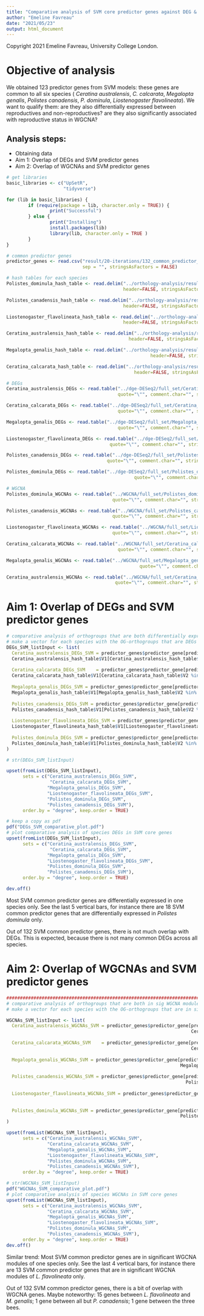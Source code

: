 ```yaml
---
title: "Comparative analysis of SVM core predictor genes against DEG & WGCNA"
author: "Emeline Favreau"
date: "2021/05/23"
output: html_document
---
```


Copyright 2021 Emeline Favreau, University College London.

# Objective of analysis
We obtained 123 predictor genes from SVM models: these genes are common to all six species ( _Ceratina australensis_, _C. calcarata_, _Megalopta genalis_, _Polistes canadensis_, _P. dominula_, _Liostenogaster flavolineata_).
We want to qualify them: are they also differentially expressed between reproductives and non-reproductives? are they also significantly associated with reproductive status in WGCNA?

## Analysis steps:
- Obtaining data
- Aim 1: Overlap of DEGs and SVM predictor genes
- Aim 2: Overlap of WGCNAs and SVM predictor genes


```r
# get libraries
basic_libraries <- c("UpSetR",
                     "tidyverse")

for (lib in basic_libraries) {
        if (require(package = lib, character.only = TRUE)) {
                print("Successful")
        } else {
                print("Installing")
                install.packages(lib)
                library(lib, character.only = TRUE )
        }
}
```

```r
# common predictor genes
predictor_genes <- read.csv("result/20-iterations/132_common_predictor_genes",
                            sep = "", stringsAsFactors = FALSE)

# hash tables for each species
Polistes_dominula_hash_table <- read.delim("../orthology-analysis/result/Polistes_dominula_3718_gene_orthogroups_list",
                                           header=FALSE, stringsAsFactors = FALSE)

Polistes_canadensis_hash_table <- read.delim("../orthology-analysis/result/Polistes_canadensis_3718_gene_orthogroups_list",
                                           header=FALSE, stringsAsFactors = FALSE)

Liostenogaster_flavolineata_hash_table <- read.delim("../orthology-analysis/result/Liostenogaster_flavolineata_3718_gene_orthogroups_list",
                                           header=FALSE, stringsAsFactors = FALSE)

Ceratina_australensis_hash_table <- read.delim("../orthology-analysis/result/Ceratina_australensis_3718_gene_orthogroups_list",
                                             header=FALSE, stringsAsFactors = FALSE)

Megalopta_genalis_hash_table <- read.delim("../orthology-analysis/result/Megalopta_genalis_3718_gene_orthogroups_list",
                                                     header=FALSE, stringsAsFactors = FALSE)

Ceratina_calcarata_hash_table <- read.delim("../orthology-analysis/result/Ceratina_calcarata_3718_gene_orthogroups_list",
                                               header=FALSE, stringsAsFactors = FALSE)

# DEGs 
Ceratina_australensis_DEGs <- read.table("../dge-DESeq2/full_set/Ceratina_australensis/Ceratina_australensis_all_DEGs.txt",
                                         quote="\"", comment.char="", stringsAsFactors = FALSE)

Ceratina_calcarata_DEGs <- read.table("../dge-DESeq2/full_set/Ceratina_calcarata/Ceratina_calcarata_all_DEGs.txt",
                                         quote="\"", comment.char="", stringsAsFactors = FALSE)

Megalopta_genalis_DEGs <- read.table("../dge-DESeq2/full_set/Megalopta_genalis/Megalopta_genalis_all_DEGs.txt",
                                         quote="\"", comment.char="", stringsAsFactors = FALSE)

Liostenogaster_flavolineata_DEGs <- read.table("../dge-DESeq2/full_set/Liostenogaster_flavolineata/Liostenogaster_flavolineata_all_DEGs.txt",
                                      quote="\"", comment.char="", stringsAsFactors = FALSE)

Polistes_canadensis_DEGs <- read.table("../dge-DESeq2/full_set/Polistes_canadensis/Polistes_canadensis_all_DEGs.txt",
                                     quote="\"", comment.char="", stringsAsFactors = FALSE)

Polistes_dominula_DEGs <- read.table("../dge-DESeq2/full_set/Polistes_dominula/Polistes_dominula_all_DEGs.txt",
                                               quote="\"", comment.char="", stringsAsFactors = FALSE)

# WGCNA
Polistes_dominula_WGCNAs <- read.table("../WGCNA/full_set/Polistes_dominula/GO_Gene_Lists/Polistes_dominula_WGCNA_Significant_Module_Genes.txt",
                                       quote="\"", comment.char="", stringsAsFactors = FALSE)

Polistes_canadensis_WGCNAs <- read.table("../WGCNA/full_set/Polistes_canadensis/GO_Gene_Lists/Polistes_canadensis_WGCNA_Significant_Module_Genes.txt",
                                       quote="\"", comment.char="", stringsAsFactors = FALSE)

Liostenogaster_flavolineata_WGCNAs <- read.table("../WGCNA/full_set/Liostenogaster_flavolineata/GO_Gene_Lists/Liostenogaster_flavolineata_WGCNA_Significant_Module_Genes.txt",
                                       quote="\"", comment.char="", stringsAsFactors = FALSE)

Ceratina_calcarata_WGCNAs <- read.table("../WGCNA/full_set/Ceratina_calcarata/GO_Gene_Lists/Ceratina_calcarata_WGCNA_Significant_Module_Genes.txt",
                                         quote="\"", comment.char="", stringsAsFactors = FALSE)

Megalopta_genalis_WGCNAs <- read.table("../WGCNA/full_set/Megalopta_genalis/GO_Gene_Lists/Megalopta_genalis_WGCNA_Significant_Module_Genes.txt",
                                                 quote="\"", comment.char="", stringsAsFactors = FALSE)

Ceratina_australensis_WGCNAs <- read.table("../WGCNA/full_set/Ceratina_australensis/GO_Gene_Lists/Ceratina_australensis_WGCNA_Significant_Module_Genes.txt",
                                        quote="\"", comment.char="", stringsAsFactors = FALSE)

```

# Aim 1: Overlap of DEGs and SVM predictor genes


```r
# comparative analysis of orthogroups that are both differentially expressed in each species AND in the common set from SVM
# make a vector for each species with the OG-orthogroups that are DEGs and SVMs
DEGs_SVM_listInput <- list(
  Ceratina_australensis_DEGs_SVM = predictor_genes$predictor_gene[predictor_genes$predictor_gene %in% 
  Ceratina_australensis_hash_table$V1[Ceratina_australensis_hash_table$V2 %in% Ceratina_australensis_DEGs$V1]],
                           
  Ceratina_calcarata_DEGs_SVM    = predictor_genes$predictor_gene[predictor_genes$predictor_gene %in% 
  Ceratina_calcarata_hash_table$V1[Ceratina_calcarata_hash_table$V2 %in% Ceratina_calcarata_DEGs$V1]],
                           
  Megalopta_genalis_DEGs_SVM = predictor_genes$predictor_gene[predictor_genes$predictor_gene %in% 
  Megalopta_genalis_hash_table$V1[Megalopta_genalis_hash_table$V2 %in% Megalopta_genalis_DEGs$V1]],
  
  Polistes_canadensis_DEGs_SVM = predictor_genes$predictor_gene[predictor_genes$predictor_gene %in% 
  Polistes_canadensis_hash_table$V1[Polistes_canadensis_hash_table$V2 %in% Polistes_canadensis_DEGs$V1]],
  
  Liostenogaster_flavolineata_DEGs_SVM = predictor_genes$predictor_gene[predictor_genes$predictor_gene %in% 
  Liostenogaster_flavolineata_hash_table$V1[Liostenogaster_flavolineata_hash_table$V2 %in% Liostenogaster_flavolineata_DEGs$V1]],
  
  Polistes_dominula_DEGs_SVM = predictor_genes$predictor_gene[predictor_genes$predictor_gene %in% 
  Polistes_dominula_hash_table$V1[Polistes_dominula_hash_table$V2 %in% Polistes_dominula_DEGs$V1]]
)

# str(DEGs_SVM_listInput)

upset(fromList(DEGs_SVM_listInput),
      sets = c("Ceratina_australensis_DEGs_SVM",
                "Ceratina_calcarata_DEGs_SVM",
               "Megalopta_genalis_DEGs_SVM",
               "Liostenogaster_flavolineata_DEGs_SVM",
               "Polistes_dominula_DEGs_SVM",
               "Polistes_canadensis_DEGs_SVM"),
      order.by = "degree", keep.order = TRUE)

# keep a copy as pdf
pdf("DEGs_SVM_comparative_plot.pdf")
# plot comparative analysis of species DEGs in SVM core genes
upset(fromList(DEGs_SVM_listInput),
      sets = c("Ceratina_australensis_DEGs_SVM",
                "Ceratina_calcarata_DEGs_SVM",
               "Megalopta_genalis_DEGs_SVM",
               "Liostenogaster_flavolineata_DEGs_SVM",
               "Polistes_dominula_DEGs_SVM",
               "Polistes_canadensis_DEGs_SVM"),
      order.by = "degree", keep.order = TRUE)

dev.off()
```

Most SVM common predictor genes are differentially expressed in one species only. See the last 5 vertical bars, for instance there are 18 SVM common predictor genes that are differentially expressed in _Polistes dominula_ only.

Out of 132 SVM common predictor genes, there is not much overlap with DEGs. This is expected, because there is not many common DEGs across all species. 


# Aim 2: Overlap of WGCNAs and SVM predictor genes

```r
##############################################################################
# comparative analysis of orthogroups that are both in sig WGCNA modules AND in the common set from SVM
# make a vector for each species with the OG-orthogroups that are in sig WGCNA modules and SVMs

WGCNAs_SVM_listInput <- list(
  Ceratina_australensis_WGCNAs_SVM = predictor_genes$predictor_gene[predictor_genes$predictor_gene %in% 
                                                                    Ceratina_australensis_hash_table$V1[Ceratina_australensis_hash_table$V2 %in% Ceratina_australensis_WGCNAs$V1]],
  
  Ceratina_calcarata_WGCNAs_SVM    = predictor_genes$predictor_gene[predictor_genes$predictor_gene %in% 
                                                                    Ceratina_calcarata_hash_table$V1[Ceratina_calcarata_hash_table$V2 %in% Ceratina_calcarata_WGCNAs$V1]],
  
  Megalopta_genalis_WGCNAs_SVM = predictor_genes$predictor_gene[predictor_genes$predictor_gene %in% 
                                                                Megalopta_genalis_hash_table$V1[Megalopta_genalis_hash_table$V2 %in% Megalopta_genalis_WGCNAs$V1]],
  
  Polistes_canadensis_WGCNAs_SVM = predictor_genes$predictor_gene[predictor_genes$predictor_gene %in% 
                                                                  Polistes_canadensis_hash_table$V1[Polistes_canadensis_hash_table$V2 %in% Polistes_canadensis_WGCNAs$V1]],
  
  Liostenogaster_flavolineata_WGCNAs_SVM = predictor_genes$predictor_gene[predictor_genes$predictor_gene %in% 
                                                                          Liostenogaster_flavolineata_hash_table$V1[Liostenogaster_flavolineata_hash_table$V2 %in% Liostenogaster_flavolineata_WGCNAs$V1]],
  
  Polistes_dominula_WGCNAs_SVM = predictor_genes$predictor_gene[predictor_genes$predictor_gene %in% 
                                                                Polistes_dominula_hash_table$V1[Polistes_dominula_hash_table$V2 %in% Polistes_dominula_WGCNAs$V1]]
)

upset(fromList(WGCNAs_SVM_listInput),
      sets = c("Ceratina_australensis_WGCNAs_SVM",
               "Ceratina_calcarata_WGCNAs_SVM",
               "Megalopta_genalis_WGCNAs_SVM",
               "Liostenogaster_flavolineata_WGCNAs_SVM",
               "Polistes_dominula_WGCNAs_SVM",
               "Polistes_canadensis_WGCNAs_SVM"),
      order.by = "degree", keep.order = TRUE)

# str(WGCNAs_SVM_listInput)
pdf("WGCNAs_SVM_comparative_plot.pdf")
# plot comparative analysis of species WGCNAs in SVM core genes
upset(fromList(WGCNAs_SVM_listInput),
      sets = c("Ceratina_australensis_WGCNAs_SVM",
               "Ceratina_calcarata_WGCNAs_SVM",
               "Megalopta_genalis_WGCNAs_SVM",
               "Liostenogaster_flavolineata_WGCNAs_SVM",
               "Polistes_dominula_WGCNAs_SVM",
               "Polistes_canadensis_WGCNAs_SVM"),
      order.by = "degree", keep.order = TRUE)
dev.off()
```

Similar trend: Most SVM common predictor genes are in significant WGCNA modules of one species only. See the last 4 vertical bars, for instance there are 13 SVM common predictor genes that are in significant WGCNA modules of _L. flavolineata_ only.

Out of 132 SVM common predictor genes, there is a bit of overlap with WGCNA genes. Maybe noteworthy: 15 genes between _L. flavolineata_ and _M. genalis_; 1 gene between all but _P. canadensis_; 1 gene between the three bees.